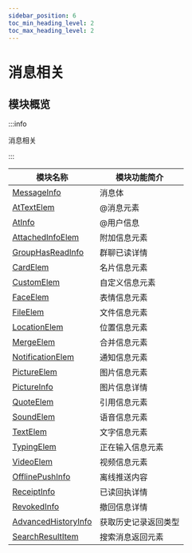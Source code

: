 ```yaml
---
sidebar_position: 6
toc_min_heading_level: 2
toc_max_heading_level: 2
---
```


# 消息相关

## 模块概览

:::info

消息相关

:::

| 模块名称                                                               | 模块功能简介         |
| ---------------------------------------------------------------------- | -------------------- |
| [MessageInfo](docs/sdks/class/message/messageInfo.mdx)                 | 消息体               |
| [AtTextElem](docs/sdks/class/message/atElem.mdx)                       | @消息元素            |
| [AtInfo](docs/sdks/class/message/atInfo.mdx)                           | @用户信息            |
| [AttachedInfoElem](docs/sdks/class/message/attachedInfoElem.mdx)       | 附加信息元素         |
| [GroupHasReadInfo](docs/sdks/class/message/groupHasReadInfo.mdx)       | 群聊已读详情         |
| [CardElem](docs/sdks/class/message/cardElem.mdx)                       | 名片信息元素         |
| [CustomElem](docs/sdks/class/message/customElem.mdx)                   | 自定义信息元素       |
| [FaceElem](docs/sdks/class/message/faceElem.mdx)                       | 表情信息元素         |
| [FileElem](docs/sdks/class/message/fileElem.mdx)                       | 文件信息元素         |
| [LocationElem](docs/sdks/class/message/locationElem.mdx)               | 位置信息元素         |
| [MergeElem](docs/sdks/class/message/mergeElem.mdx)                     | 合并信息元素         |
| [NotificationElem](docs/sdks/class/message/notificationElem.mdx)       | 通知信息元素         |
| [PictureElem](docs/sdks/class/message/pictureElem.mdx)                 | 图片信息元素         |
| [PictureInfo](docs/sdks/class/message/pictureInfo.mdx)                 | 图片信息详情         |
| [QuoteElem](docs/sdks/class/message/quoteElem.mdx)                     | 引用信息元素         |
| [SoundElem](docs/sdks/class/message/soundElem.mdx)                     | 语音信息元素         |
| [TextElem](docs/sdks/class/message/textElem.mdx)                       | 文字信息元素         |
| [TypingElem](docs/sdks/class/message/typingElem.mdx)                   | 正在输入信息元素     |
| [VideoElem](docs/sdks/class/message/videoElem.mdx)                     | 视频信息元素         |
| [OfflinePushInfo](docs/sdks/class/message/offlinePushInfo.mdx)         | 离线推送内容         |
| [ReceiptInfo](docs/sdks/class/message/receiptInfo.mdx)                 | 已读回执详情         |
| [RevokedInfo](docs/sdks/class/message/revokedInfo.mdx)                 | 撤回信息详情         |
| [AdvancedHistoryInfo](docs/sdks/class/message/advancedHistoryInfo.mdx) | 获取历史记录返回类型 |
| [SearchResultItem](docs/sdks/class/message/searchResultItem.mdx)       | 搜索消息返回元素     |
